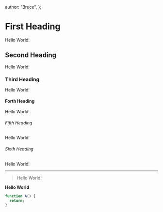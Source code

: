   author: "Bruce",
};

# First Heading

Hello World!

## Second Heading

Hello World!

### Third Heading

Hello World!

#### Forth Heading

Hello World!

###### Fifth Heading

Hello World!

###### Sixth Heading

Hello World!

---

> Hello World!

**Hello World**

```javascript
function A() {
  return;
}
```
